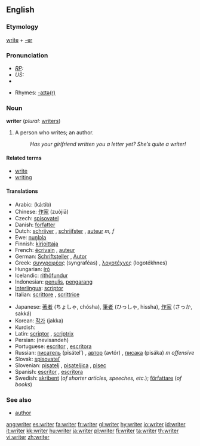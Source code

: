 ==English==

===Etymology===
[[write]] + [[-er]]

===Pronunciation===
* ''[[RP]]:'' {{IPA|/ɹaɪtə/}}
* ''US:'' {{IPA|/ɹaɪtɚ/}}
*{{audio|en-us-writer.ogg|Audio (US)}}

* Rhymes: [[Rhymes:English:-aɪtə(r)|-aɪtə(r)]]

===Noun===
'''writer''' (''plural:'' [[writers]])

# A person who writes; an author.
#:''Has your girlfriend written you a letter yet? She’s quite a writer!''

====Related terms====
*[[write]]
*[[writing]]

====Translations====
{{trans-top|person who writes; an author}}
*Arabic: {{ARchar|[[كاتب]]}} (ká:tib) {{m}}
*Chinese: [[作家]] (zuòjiā)
*Czech: [[spisovatel]] {{m}}
*Danish: [[forfatter]]
*Dutch: [[schrijver]] {{m}}, [[schrijfster]] {{f}}, [[auteur]] ''m, f''
*Ewe: [[nuŋlɔla]]
*Finnish: [[kirjoittaja]]
*French: [[écrivain]] {{m}}, [[auteur]] {{m}}
*German: [[Schriftsteller]] {{m}}, [[Autor]] {{m}}
*Greek: [[συγγραφέας]] (syngraféas) {{m}}, [[λογοτέχνες]] (logotékhnes) {{p}}
*Hungarian: [[író]]
*Icelandic: [[rithöfundur]] {{m}}
*Indonesian: [[tulis|penulis]], [[karang|pengarang]]
*[[Interlingua]]: [[scriptor]]
*Italian: [[scrittore]] {{m}}, [[scrittrice]] {{f}}
{{trans-mid}}
*Japanese: [[著者]] (ちょしゃ, chósha), [[筆者]] (ひっしゃ, hissha), [[作家]] (さっか, sakká)
*Korean: [[작가]] (jakka)
*Kurdish: {{KUchar|[[نوسه‌ر]]}}
*Latin: [[scriptor]] {{m}}, [[scriptrix]] {{f}}
*Persian: {{FAchar|[[نویسنده]]}} (nevisandeh)
*Portuguese: [[escritor]] {{m}}, [[escritora]] {{f}}
*Russian: [[писатель]] (pisátel’) {{m}}, [[автор]] (avtór) {{m}}, [[писака]] (pisáka) ''m offensive''
*Slovak: [[spisovateľ]]
*Slovenian: [[pisatelj]] {{m}}, [[pisateljica]] {{f}}, [[pisec]]
*Spanish: [[escritor]] {{m}}, [[escritora]] {{f}}
*Swedish: [[skribent]] {{c}} (''of shorter articles, speeches, etc.''); [[författare]] {{c}} (''of books'')
{{trans-bottom}}

===See also===
*[[author]]

[[ang:writer]]
[[es:writer]]
[[fa:writer]]
[[fr:writer]]
[[gl:writer]]
[[hy:writer]]
[[io:writer]]
[[id:writer]]
[[it:writer]]
[[kk:writer]]
[[hu:writer]]
[[ja:writer]]
[[pl:writer]]
[[fi:writer]]
[[ta:writer]]
[[th:writer]]
[[vi:writer]]
[[zh:writer]]